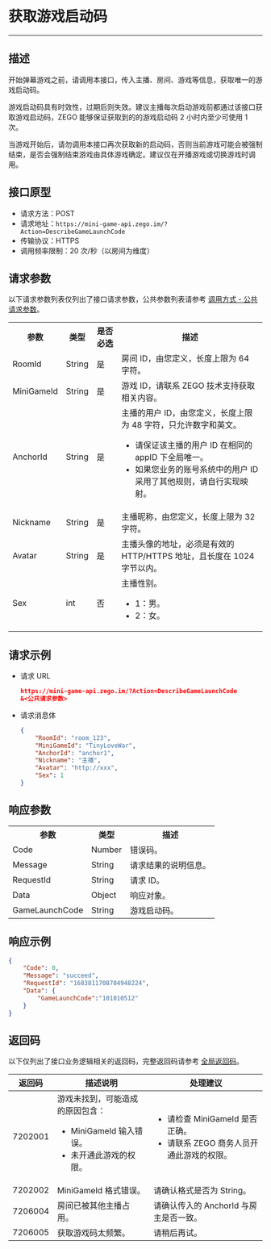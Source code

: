 # 获取游戏启动码

- - -

## 描述

开始弹幕游戏之前，请调用本接口，传入主播、房间、游戏等信息，获取唯一的游戏启动码。

游戏启动码具有时效性，过期后则失效。建议主播每次启动游戏前都通过该接口获取游戏启动码，ZEGO 能够保证获取到的的游戏启动码 2 小时内至少可使用 1 次。

<Warning title="Warning">

当游戏开始后，请勿调用本接口再次获取新的启动码，否则当前游戏可能会被强制结束，是否会强制结束游戏由具体游戏确定。建议仅在开播游戏或切换游戏时调用。
</Warning>

## 接口原型

- 请求方法：POST
- 请求地址：`https://mini-game-api.zego.im/?Action=DescribeGameLaunchCode`
- 传输协议：HTTPS
- 调用频率限制：20 次/秒（以房间为维度）

## 请求参数

以下请求参数列表仅列出了接口请求参数，公共参数列表请参考 [调用方式 - 公共请求参数](../Making%20API%20Requests.mdx#公共请求参数)。

<table>
  
<tbody><tr>
<th>参数</th>
<th>类型</th>
<th>是否必选</th>
<th>描述</th>
</tr>
<tr>
<td>RoomId</td>
<td>String</td>
<td>是</td>
<td>房间 ID，由您定义，长度上限为 64 字符。</td>
</tr>
<tr>
<td>MiniGameId</td>
<td>String</td>
<td>是</td>
<td>游戏 ID，请联系 ZEGO 技术支持获取相关内容。</td>
</tr>
<tr>
<td>AnchorId</td>
<td>String</td>
<td>是</td>
<td>主播的用户 ID，由您定义，长度上限为 48 字符，只允许数字和英文。<Warning title="Warning"><ul><li>请保证该主播的用户 ID 在相同的 appID 下全局唯一。</li><li>如果您业务的账号系统中的用户 ID 采用了其他规则，请自行实现映射。</li></ul></Warning></td>
</tr>
<tr>
<td>Nickname</td>
<td>String</td>
<td>是</td>
<td>主播昵称，由您定义，长度上限为 32 字符。</td>
</tr>
<tr>
<td>Avatar</td>
<td>String</td>
<td>是</td>
<td>主播头像的地址，必须是有效的 HTTP/HTTPS 地址，且长度在 1024 字节以内。</td>
</tr>
<tr>
<td>Sex</td>
<td>int</td>
<td>否</td>
<td>主播性别。<ul><li>1：男。</li><li>2：女。</li></ul></td>
</tr>
</tbody></table>


## 请求示例

- 请求 URL
  
    ```json
    https://mini-game-api.zego.im/?Action=DescribeGameLaunchCode
    &<公共请求参数>
    ```

- 请求消息体
  
    ```json
    {
        "RoomId": "room_123",
        "MiniGameId": "TinyLoveWar",
        "AnchorId": "anchor1",
        "Nickname": "主播",
        "Avatar": "http://xxx",
        "Sex": 1
    }
    ```

## 响应参数

<table class="collapsible-table" >
  
<tbody><tr data-row-level="1">
<th>参数</th>
<th>类型</th>
<th>描述</th>
</tr>
<tr data-row-level="2">
<td>Code</td>
<td>Number</td>
<td>错误码。</td>
</tr>
<tr data-row-level="3">
<td>Message</td>
<td>String</td>
<td>请求结果的说明信息。</td>
</tr>
<tr data-row-level="4">
<td>RequestId</td>
<td>String</td>
<td>请求 ID。</td>
</tr>
<tr data-row-level="5" data-row-child="true">
<td>Data</td>
<td>Object</td>
<td>响应对象。</td>
</tr>
<tr data-row-level="5-1">
<td>GameLaunchCode</td>
<td>String</td>
<td>游戏启动码。</td>
</tr>
</tbody></table>

## 响应示例

```json
{
    "Code": 0,
    "Message": "succeed",
    "RequestId": "1683811708704948224",
    "Data": {
        "GameLaunchCode":"101010512"
    }
}
```

## 返回码

以下仅列出了接口业务逻辑相关的返回码，完整返回码请参考 [全局返回码](../Return%20Codes.mdx)。

| 返回码 | 描述说明 | 处理建议 |
| -- | -- | -- |
| 7202001 |  游戏未找到，可能造成的原因包含：<ul><li>MiniGameId 输入错误。</li><li>未开通此游戏的权限。</li></ul> | <ul><li>请检查 MiniGameId 是否正确。</li><li>请联系 ZEGO 商务人员开通此游戏的权限。</li></ul> |
| 7202002 |  MiniGameId 格式错误。 | 请确认格式是否为 String。 |
| 7206004 |  房间已被其他主播占用。 | 请确认传入的 AnchorId 与房主是否一致。 |
| 7206005 |  获取游戏码太频繁。 | 请稍后再试。 |

